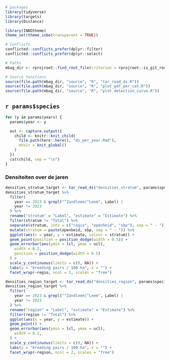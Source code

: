 
```r
# packages
library(tidyverse)
library(targets)
library(Distance)

library(INBOtheme)
theme_set(theme_inbo(transparent = TRUE))

# Conflicts
conflicted::conflicts_prefer(dplyr::filter)
conflicted::conflicts_prefer(dplyr::select)

# Paths
mbag_dir <- rprojroot::find_root_file(criterion = rprojroot::is_git_root)

# Source functions
source(file.path(mbag_dir, "source", "R", "tar_read_ds.R"))
source(file.path(mbag_dir, "source", "R", "plot_pdf_per_cat.R"))
source(file.path(mbag_dir, "source", "R", "plot_detection_curve.R"))
```

## `r params$species`

```r
for (y in params$years) {
  params$year <- y

  out <- capture.output({
    child <- knitr::knit_child(
      file.path(here::here(), "ds_per_year.Rmd"),
      envir = knit_global()
    )
  })
  cat(child, sep = "\n")
}
```

### Densiteiten over de jaren

```r
densities_stratum_target <- tar_read_ds("densities_stratum", params$species)
densities_stratum_target %>%
  filter(
    year == 2023 & grepl("^Zandleem|^Leem", Label) |
    year != 2023
  ) %>%
  rename("stratum" = "Label", "estimate" = "Estimate") %>%
  filter(stratum != "Total") %>%
  separate(stratum, into = c("regio", "openheid", "sbp"), sep = " - ") %>%
  mutate(stratum = paste(openheid, sbp, sep = " - ")) %>%
  ggplot(aes(x = year, y = estimate, colour = stratum)) +
  geom_point(position = position_dodge(width = 0.5)) +
  geom_errorbar(aes(ymin = lcl, ymax = ucl),
    width = 0.2,
    position = position_dodge(width = 0.5)
  ) +
  scale_y_continuous(limits = c(0, NA)) +
  labs(y = "breeding pairs / 100 ha", x = "") +
  facet_wrap(~regio, ncol = 2, scales = "free")
```

```r
densities_region_target <- tar_read_ds("densities_region", params$species)
densities_region_target %>%
  filter(
    year == 2023 & grepl("^Zandleem|^Leem", Label) |
    year != 2023
  ) %>%
  rename("region" = "Label", "estimate" = "Estimate") %>%
  filter(region != "Total") %>%
  ggplot(aes(x = year, y = estimate)) +
  geom_point() +
  geom_errorbar(aes(ymin = lcl, ymax = ucl),
    width = 0.2,
  ) +
  scale_y_continuous(limits = c(0, NA)) +
  labs(y = "breeding pairs / 100 ha", x = "") +
  facet_wrap(~region, ncol = 2, scales = "free")
```
